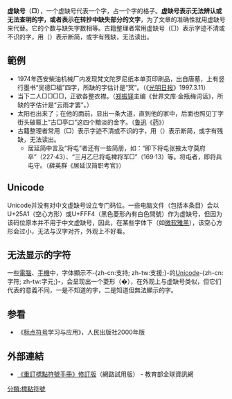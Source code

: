 {{標點符號|□}}
'''虚缺号'''（'''□'''），一个虚缺号代表一个字，占一个字的格子。'''虚缺号表示无法辨认或无法查明的字，或者表示在转抄中缺失部分的文字'''，为了文章的准确性就用虚缺号来代替。它的个数与缺失字数相等。古籍整理者常用虚缺号（□）表示字迹不清或不识的字，用（）表示断简，或字有残缺，无法读出。

==範例==
*1974年西安柴油机械厂内发现梵文陀罗尼纸本单页印刷品，出自唐墓，上有竖行墨书“吴德□福”四字，所缺的字估计是“冥”。（《[[光明日报|光明日报]]》1997.3.11）
*当下二人□□□□，正欲各整衣襟。（[[郑振铎|郑振铎]]主编《世界文库·金瓶梅词话》，所缺的字估计是“云雨才罢”。）
*太阳也出来了；在他的面前，显出一条大道，直到他的家中，后面也照见丁字街头破匾上“古□亭口”这四个黯淡的金字。（[[鲁迅|鲁迅]]《[[药_(鲁迅)|药]]》）
*古籍整理者常用（□）表示字迹不清或不识的字，用（）表示断简，或字有残缺，无法读出。
**居延简中言及“将屯”者还有一些简册，如：“即下将屯张掖太守莫府卒”（227·43）、“三月乙巳将屯裨将军□”（169·13）等。将屯者，即将兵屯守。（薛英群《居延汉简职考官》）

==Unicode==
Unicode并没有对中文虚缺号设立专门码位。一些电脑文件（包括本条目）会以U+25A1（空心方形）或U+FFF4（黑色菱形內有白色問號）作为虚缺号，但因为该码位原本并不用于中文虚缺号，因此，在某些字体下（如[[微软雅黑|微软雅黑]]），该空心方形会过小，无法与汉字对齐，外观上不好看。

==无法显示的字符==
一些[[電腦|電腦]]、[[手機|手機]]中，字体顯示不-{zh-cn:支持; zh-tw:支援;}-的[[Unicode|Unicode]]-{zh-cn:字符; zh-tw:字元;}-，会呈现出一个菱形（�），在外观上与虚缺号类似，但它们代表的意義不同，一是不知道的字，二是知道但無法顯示的字。

== 参看 ==
*《[[标点符号|标点符号]]学习与应用》，人民出版社2000年版{{zh-cn}}
==外部連結==
* [https://web.archive.org/web/20150810181025/http://www.edu.tw/FILES/SITE_CONTENT/M0001/HAU/c2.htm 《重訂標點符號手冊》修訂版]（網路試用版） - 教育部全球資訊網{{zh-tw}}

{{lang-stub}}
[[分類:標點符號|分類:標點符號]]